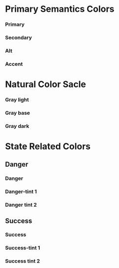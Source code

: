 
<Meta title="Design System/colors"/>

# Primary Semantics Colors

<div className="d-flex flex-wrap">
    <div class="m-4">
        <h3 className="body-1 text-primary">Primary</h3>
        <div className="bg-primary sb-styles-thumb"></div>
    </div>
    <div class="m-4">
        <h3 className="body-1 text-secondary">Secondary</h3>
        <div className="bg-secondary sb-styles-thumb"></div>
    </div>
    <div class="m-4">
        <h3 className="body-1 text-alt">Alt</h3>
        <div className="bg-alt sb-styles-thumb"></div>
    </div>
    <div class="m-4">
        <h3 className="body-1 text-accent">Accent</h3>
        <div className="bg-accent sb-styles-thumb"></div>
    </div>
</div>

# Natural Color Sacle

<div className="d-flex flex-wrap">
    <div class="m-4">
        <h3 className="body-1 text-gray-light">Gray light</h3>
        <div className="bg-gray-light sb-styles-thumb"></div>
    </div>
    <div class="m-4">
        <h3 className="body-1 text-gray-base">Gray base</h3>
        <div className="bg-gray-base sb-styles-thumb"></div>
    </div>
    <div class="m-4">
        <h3 className="body-1 text-gray-dark">Gray dark</h3>
        <div className="bg-gray-dark sb-styles-thumb"></div>
    </div>
</div>

# State Related Colors

## Danger
<div className="d-flex flex-wrap">
    <div class="m-4">
        <h3 className="body-1 text-danger">Danger</h3>
        <div className="bg-danger sb-styles-thumb"></div>
    </div>
    <div class="m-4">
        <h3 className="body-1 text-danger-tint-1">Danger-tint 1</h3>
        <div className="bg-danger-tint-1 sb-styles-thumb"></div>
    </div>
    <div class="m-4">
        <h3 className="body-1  text-danger-tint-2">Danger tint 2</h3>
        <div className="bg-danger-tint-2 sb-styles-thumb"></div>
    </div>
</div>

## Success
<div className="d-flex flex-wrap">
    <div class="m-4">
        <h3 className="body-1 text-success">Success</h3>
        <div className="bg-success sb-styles-thumb"></div>
    </div>
    <div class="m-4">
        <h3 className="body-1 text-success-tint-1">Success-tint 1</h3>
        <div className="bg-success-tint-1 sb-styles-thumb"></div>
    </div>
    <div class="m-4">
        <h3 className="body-1  text-success-tint-2">Success tint 2</h3>
        <div className="bg-success-tint-2 sb-styles-thumb"></div>
    </div>
</div>